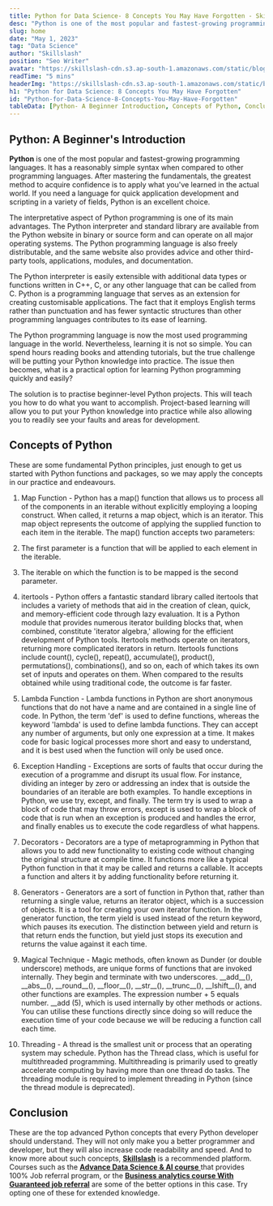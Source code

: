 ```yaml
---
title: Python for Data Science- 8 Concepts You May Have Forgotten - Skillslash
desc: "Python is one of the most popular and fastest-growing programming languages... "
slug: home
date: "May 1, 2023"
tag: "Data Science"
author: "Skillslash"
position: "Seo Writer"
avatar: "https://skillslash-cdn.s3.ap-south-1.amazonaws.com/static/blog/avatar-01.webp"
readTime: "5 mins"
headerImg: "https://skillslash-cdn.s3.ap-south-1.amazonaws.com/static/blog/python-for-data-science-8-concept-02-may-2023.webp"
h1: "Python for Data Science: 8 Concepts You May Have Forgotten"
id: "Python-for-Data-Science-8-Concepts-You-May-Have-Forgotten"
tableData: [Python- A Beginner Introduction, Concepts of Python, Conclusion]
---
```


## Python: A Beginner's Introduction

**Python** is one of the most popular and fastest-growing programming languages. It has a reasonably simple syntax when compared to other programming languages. After mastering the fundamentals, the greatest method to acquire confidence is to apply what you've learned in the actual world. If you need a language for quick application development and scripting in a variety of fields, Python is an excellent choice.

The interpretative aspect of Python programming is one of its main advantages. The Python interpreter and standard library are available from the Python website in binary or source form and can operate on all major operating systems. The Python programming language is also freely distributable, and the same website also provides advice and other third-party tools, applications, modules, and documentation.

The Python interpreter is easily extensible with additional data types or functions written in C++, C, or any other language that can be called from C. Python is a programming language that serves as an extension for creating customisable applications. The fact that it employs English terms rather than punctuation and has fewer syntactic structures than other programming languages contributes to its ease of learning.

The Python programming language is now the most used programming language in the world. Nevertheless, learning it is not so simple. You can spend hours reading books and attending tutorials, but the true challenge will be putting your Python knowledge into practice. The issue then becomes, what is a practical option for learning Python programming quickly and easily?

The solution is to practise beginner-level Python projects. This will teach you how to do what you want to accomplish. Project-based learning will allow you to put your Python knowledge into practice while also allowing you to readily see your faults and areas for development.

## Concepts of Python

These are some fundamental Python principles, just enough to get us started with Python functions and packages, so we may apply the concepts in our practice and endeavours.

1. Map Function - Python has a map() function that allows us to process all of the components in an iterable without explicitly employing a looping construct. When called, it returns a map object, which is an iterator. This map object represents the outcome of applying the supplied function to each item in the iterable. The map() function accepts two parameters:

1. The first parameter is a function that will be applied to each element in the iterable.
1. The iterable on which the function is to be mapped is the second parameter.

1. itertools - Python offers a fantastic standard library called itertools that includes a variety of methods that aid in the creation of clean, quick, and memory-efficient code through lazy evaluation. It is a Python module that provides numerous iterator building blocks that, when combined, constitute 'iterator algebra,' allowing for the efficient development of Python tools. Itertools methods operate on iterators, returning more complicated iterators in return. Itertools functions include count(), cycle(), repeat(), accumulate(), product(), permutations(), combinations(), and so on, each of which takes its own set of inputs and operates on them. When compared to the results obtained while using traditional code, the outcome is far faster.

1. Lambda Function - Lambda functions in Python are short anonymous functions that do not have a name and are contained in a single line of code. In Python, the term 'def' is used to define functions, whereas the keyword 'lambda' is used to define lambda functions. They can accept any number of arguments, but only one expression at a time. It makes code for basic logical processes more short and easy to understand, and it is best used when the function will only be used once.

1. Exception Handling - Exceptions are sorts of faults that occur during the execution of a programme and disrupt its usual flow. For instance, dividing an integer by zero or addressing an index that is outside the boundaries of an iterable are both examples. To handle exceptions in Python, we use try, except, and finally. The term try is used to wrap a block of code that may throw errors, except is used to wrap a block of code that is run when an exception is produced and handles the error, and finally enables us to execute the code regardless of what happens.

1. Decorators - Decorators are a type of metaprogramming in Python that allows you to add new functionality to existing code without changing the original structure at compile time. It functions more like a typical Python function in that it may be called and returns a callable. It accepts a function and alters it by adding functionality before returning it.

1. Generators - Generators are a sort of function in Python that, rather than returning a single value, returns an iterator object, which is a succession of objects. It is a tool for creating your own iterator function. In the generator function, the term yield is used instead of the return keyword, which pauses its execution. The distinction between yield and return is that return ends the function, but yield just stops its execution and returns the value against it each time.

1. Magical Technique - Magic methods, often known as Dunder (or double underscore) methods, are unique forms of functions that are invoked internally. They begin and terminate with two underscores. \_\_add\_\_(), \_\_abs\_\_(), \_\_round\_\_(), \_\_floor\_\_(), \_\_str\_\_(), \_\_trunc\_\_(), \_\_lshift\_\_(), and other functions are examples. The expression number + 5 equals number. \_\_add (5), which is used internally by other methods or actions. You can utilise these functions directly since doing so will reduce the execution time of your code because we will be reducing a function call each time.

1. Threading - A thread is the smallest unit or process that an operating system may schedule. Python has the Thread class, which is useful for multithreaded programming. Multithreading is primarily used to greatly accelerate computing by having more than one thread do tasks. The threading module is required to implement threading in Python (since the thread module is deprecated).

## Conclusion

These are the top advanced Python concepts that every Python developer should understand. They will not only make you a better programmer and developer, but they will also increase code readability and speed. And to know more about such concepts, [**Skillslash**](https://skillslash.com) is a recommended platform. Courses such as the [**Advance Data Science & AI course** ](https://skillslash.com/advanced-data-science-and-ai-course-with-real-work-experience)that provides 100% Job referral program, or the [**Business analytics course With Guaranteed job referral**](https://skillslash.com/business-analytics-course) are some of the better options in this case. Try opting one of these for extended knowledge.
